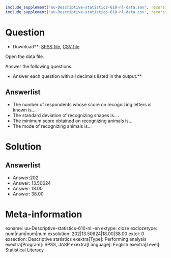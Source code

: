 ```r
include_supplement("uu-Descriptive-statistics-610-nl-data.sav", recursive = TRUE)
include_supplement("uu-Descriptive-statistics-610-nl-data.csv", recursive = TRUE)
```

Question
========

* Download**: [SPSS file](uu-Descriptive-statistics-610-nl-data.sav), [CSV file](uu-Descriptive-statistics-610-nl-data.csv)

Open the data file.

Answer the following questions.

* Answer each question with all decimals listed in the output.**

Answerlist
----------
* The number of respondents whose score on recognizing letters is known is....
* The standard deviation of recognizing shapes is....
* The minimum score obtained on recognizing animals is...
* The mode of recognizing animals is...

Solution
========

Answerlist
----------
* Answer:202
* Answer: 13.50624
* Answer: 18.00
* Answer: 38.00

Meta-information
================
exname: uu-Descriptive-statistics-610-nl.-en
extype: cloze
exclozetype: num|num|num|num
exsolution: 202|13.50624|18.00|38.00
extol: 0
exsection: Descriptive statistics
exextra[Type]: Performing analysis
exextra[Program]: SPSS, JASP
exextra[Language]: English
exextra[Level]: Statistical Literacy
